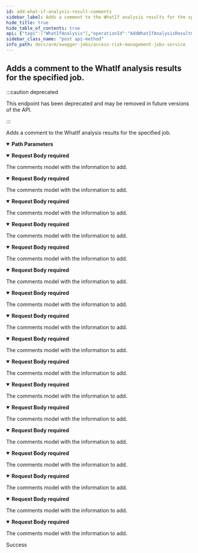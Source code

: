 ```yaml
---
id: add-what-if-analysis-result-comments
sidebar_label: Adds a comment to the WhatIf analysis results for the specified job.
hide_title: true
hide_table_of_contents: true
api: {"tags":["WhatIfAnalysis"],"operationId":"AddWhatIfAnalysisResultComments","parameters":[{"name":"jobId","in":"path","description":"The id of the job that produced the analysis result.","required":true,"schema":{"type":"integer","format":"int32"}}],"requestBody":{"content":{"application/json;odata.metadata=minimal;odata.streaming=true":{"schema":{"description":"Represents the model for the comments.","required":["comment"],"type":"object","properties":{"comment":{"description":"The contents of the comments.","type":"string"},"author":{"description":"The author of the comments.","type":"string"},"date":{"format":"date-time","description":"The date the comment was created.","type":"string"}}}},"application/json;odata.metadata=minimal;odata.streaming=false":{"schema":{"description":"Represents the model for the comments.","required":["comment"],"type":"object","properties":{"comment":{"description":"The contents of the comments.","type":"string"},"author":{"description":"The author of the comments.","type":"string"},"date":{"format":"date-time","description":"The date the comment was created.","type":"string"}}}},"application/json;odata.metadata=minimal":{"schema":{"description":"Represents the model for the comments.","required":["comment"],"type":"object","properties":{"comment":{"description":"The contents of the comments.","type":"string"},"author":{"description":"The author of the comments.","type":"string"},"date":{"format":"date-time","description":"The date the comment was created.","type":"string"}}}},"application/json;odata.metadata=full;odata.streaming=true":{"schema":{"description":"Represents the model for the comments.","required":["comment"],"type":"object","properties":{"comment":{"description":"The contents of the comments.","type":"string"},"author":{"description":"The author of the comments.","type":"string"},"date":{"format":"date-time","description":"The date the comment was created.","type":"string"}}}},"application/json;odata.metadata=full;odata.streaming=false":{"schema":{"description":"Represents the model for the comments.","required":["comment"],"type":"object","properties":{"comment":{"description":"The contents of the comments.","type":"string"},"author":{"description":"The author of the comments.","type":"string"},"date":{"format":"date-time","description":"The date the comment was created.","type":"string"}}}},"application/json;odata.metadata=full":{"schema":{"description":"Represents the model for the comments.","required":["comment"],"type":"object","properties":{"comment":{"description":"The contents of the comments.","type":"string"},"author":{"description":"The author of the comments.","type":"string"},"date":{"format":"date-time","description":"The date the comment was created.","type":"string"}}}},"application/json;odata.metadata=none;odata.streaming=true":{"schema":{"description":"Represents the model for the comments.","required":["comment"],"type":"object","properties":{"comment":{"description":"The contents of the comments.","type":"string"},"author":{"description":"The author of the comments.","type":"string"},"date":{"format":"date-time","description":"The date the comment was created.","type":"string"}}}},"application/json;odata.metadata=none;odata.streaming=false":{"schema":{"description":"Represents the model for the comments.","required":["comment"],"type":"object","properties":{"comment":{"description":"The contents of the comments.","type":"string"},"author":{"description":"The author of the comments.","type":"string"},"date":{"format":"date-time","description":"The date the comment was created.","type":"string"}}}},"application/json;odata.metadata=none":{"schema":{"description":"Represents the model for the comments.","required":["comment"],"type":"object","properties":{"comment":{"description":"The contents of the comments.","type":"string"},"author":{"description":"The author of the comments.","type":"string"},"date":{"format":"date-time","description":"The date the comment was created.","type":"string"}}}},"application/json;odata.streaming=true":{"schema":{"description":"Represents the model for the comments.","required":["comment"],"type":"object","properties":{"comment":{"description":"The contents of the comments.","type":"string"},"author":{"description":"The author of the comments.","type":"string"},"date":{"format":"date-time","description":"The date the comment was created.","type":"string"}}}},"application/json;odata.streaming=false":{"schema":{"description":"Represents the model for the comments.","required":["comment"],"type":"object","properties":{"comment":{"description":"The contents of the comments.","type":"string"},"author":{"description":"The author of the comments.","type":"string"},"date":{"format":"date-time","description":"The date the comment was created.","type":"string"}}}},"application/json":{"schema":{"description":"Represents the model for the comments.","required":["comment"],"type":"object","properties":{"comment":{"description":"The contents of the comments.","type":"string"},"author":{"description":"The author of the comments.","type":"string"},"date":{"format":"date-time","description":"The date the comment was created.","type":"string"}}}},"application/xml":{"schema":{"description":"Represents the model for the comments.","required":["comment"],"type":"object","properties":{"comment":{"description":"The contents of the comments.","type":"string"},"author":{"description":"The author of the comments.","type":"string"},"date":{"format":"date-time","description":"The date the comment was created.","type":"string"}}}},"application/prs.odatatestxx-odata":{"schema":{"description":"Represents the model for the comments.","required":["comment"],"type":"object","properties":{"comment":{"description":"The contents of the comments.","type":"string"},"author":{"description":"The author of the comments.","type":"string"},"date":{"format":"date-time","description":"The date the comment was created.","type":"string"}}}},"application/json-patch+json":{"schema":{"description":"Represents the model for the comments.","required":["comment"],"type":"object","properties":{"comment":{"description":"The contents of the comments.","type":"string"},"author":{"description":"The author of the comments.","type":"string"},"date":{"format":"date-time","description":"The date the comment was created.","type":"string"}}}},"text/json":{"schema":{"description":"Represents the model for the comments.","required":["comment"],"type":"object","properties":{"comment":{"description":"The contents of the comments.","type":"string"},"author":{"description":"The author of the comments.","type":"string"},"date":{"format":"date-time","description":"The date the comment was created.","type":"string"}}}},"application/*+json":{"schema":{"description":"Represents the model for the comments.","required":["comment"],"type":"object","properties":{"comment":{"description":"The contents of the comments.","type":"string"},"author":{"description":"The author of the comments.","type":"string"},"date":{"format":"date-time","description":"The date the comment was created.","type":"string"}}}}},"description":"The comments model with the information to add.","required":true},"responses":{"200":{"description":"Success"}},"deprecated":true,"description":"Adds a comment to the WhatIf analysis results for the specified job.","method":"post","path":"/api/whatif/results/{jobId}/comments","jsonRequestBodyExample":{"comment":"string","author":"string","date":"2022-08-23"},"info":{"version":"1.0","title":"Access Risk Management Jobs Service"},"postman":{"name":"Adds a comment to the WhatIf analysis results for the specified job.","description":{"type":"text/plain"},"url":{"path":["api","whatif","results",":jobId","comments"],"host":["{{baseUrl}}"],"query":[],"variable":[{"disabled":false,"description":{"content":"(Required) The id of the job that produced the analysis result.","type":"text/plain"},"type":"any","value":"","key":"jobId"}]},"header":[{"key":"Content-Type","value":"application/json"}],"method":"POST","body":{"mode":"raw","raw":"\"\"","options":{"raw":{"language":"json"}}}}}
sidebar_class_name: "post api-method"
info_path: docs/arm/swagger-jobs/access-risk-management-jobs-service
---
```



## Adds a comment to the WhatIf analysis results for the specified job.

:::caution deprecated

This endpoint has been deprecated and may be removed in future versions of the API.

:::

Adds a comment to the WhatIf analysis results for the specified job.

<details style={{"marginBottom":"1rem"}} data-collapsed={false} open={true}><summary style={{}}><strong>Path Parameters</strong></summary><div><ul><ParamsItem className={"paramsItem"} param={{"name":"jobId","in":"path","description":"The id of the job that produced the analysis result.","required":true,"schema":{"type":"integer","format":"int32"}}}></ParamsItem></ul></div></details><MimeTabs groupId={"mime-type"}><TabItem label={"application/json;odata.metadata=minimal;odata.streaming=true"} value={"application/json;odata.metadata=minimal;odata.streaming=true"}><details style={{}} data-collapsed={false} open={true}><summary style={{"textAlign":"left"}}><strong>Request Body</strong><strong style={{"fontSize":"var(--ifm-code-font-size)","color":"var(--openapi-required)"}}> required</strong></summary><div style={{"textAlign":"left","marginLeft":"1rem"}}><div style={{"marginTop":"1rem","marginBottom":"1rem"}}>

The comments model with the information to add.

</div></div><ul style={{"marginLeft":"1rem"}}><SchemaItem collapsible={false} name={"comment"} required={true} schemaDescription={"The contents of the comments."} schemaName={"string"} qualifierMessage={undefined} defaultValue={undefined}></SchemaItem><SchemaItem collapsible={false} name={"author"} required={false} schemaDescription={"The author of the comments."} schemaName={"string"} qualifierMessage={undefined} defaultValue={undefined}></SchemaItem><SchemaItem collapsible={false} name={"date"} required={false} schemaDescription={"The date the comment was created."} schemaName={"date-time"} qualifierMessage={undefined} defaultValue={undefined}></SchemaItem></ul></details></TabItem><TabItem label={"application/json;odata.metadata=minimal;odata.streaming=false"} value={"application/json;odata.metadata=minimal;odata.streaming=false"}><details style={{}} data-collapsed={false} open={true}><summary style={{"textAlign":"left"}}><strong>Request Body</strong><strong style={{"fontSize":"var(--ifm-code-font-size)","color":"var(--openapi-required)"}}> required</strong></summary><div style={{"textAlign":"left","marginLeft":"1rem"}}><div style={{"marginTop":"1rem","marginBottom":"1rem"}}>

The comments model with the information to add.

</div></div><ul style={{"marginLeft":"1rem"}}><SchemaItem collapsible={false} name={"comment"} required={true} schemaDescription={"The contents of the comments."} schemaName={"string"} qualifierMessage={undefined} defaultValue={undefined}></SchemaItem><SchemaItem collapsible={false} name={"author"} required={false} schemaDescription={"The author of the comments."} schemaName={"string"} qualifierMessage={undefined} defaultValue={undefined}></SchemaItem><SchemaItem collapsible={false} name={"date"} required={false} schemaDescription={"The date the comment was created."} schemaName={"date-time"} qualifierMessage={undefined} defaultValue={undefined}></SchemaItem></ul></details></TabItem><TabItem label={"application/json;odata.metadata=minimal"} value={"application/json;odata.metadata=minimal"}><details style={{}} data-collapsed={false} open={true}><summary style={{"textAlign":"left"}}><strong>Request Body</strong><strong style={{"fontSize":"var(--ifm-code-font-size)","color":"var(--openapi-required)"}}> required</strong></summary><div style={{"textAlign":"left","marginLeft":"1rem"}}><div style={{"marginTop":"1rem","marginBottom":"1rem"}}>

The comments model with the information to add.

</div></div><ul style={{"marginLeft":"1rem"}}><SchemaItem collapsible={false} name={"comment"} required={true} schemaDescription={"The contents of the comments."} schemaName={"string"} qualifierMessage={undefined} defaultValue={undefined}></SchemaItem><SchemaItem collapsible={false} name={"author"} required={false} schemaDescription={"The author of the comments."} schemaName={"string"} qualifierMessage={undefined} defaultValue={undefined}></SchemaItem><SchemaItem collapsible={false} name={"date"} required={false} schemaDescription={"The date the comment was created."} schemaName={"date-time"} qualifierMessage={undefined} defaultValue={undefined}></SchemaItem></ul></details></TabItem><TabItem label={"application/json;odata.metadata=full;odata.streaming=true"} value={"application/json;odata.metadata=full;odata.streaming=true"}><details style={{}} data-collapsed={false} open={true}><summary style={{"textAlign":"left"}}><strong>Request Body</strong><strong style={{"fontSize":"var(--ifm-code-font-size)","color":"var(--openapi-required)"}}> required</strong></summary><div style={{"textAlign":"left","marginLeft":"1rem"}}><div style={{"marginTop":"1rem","marginBottom":"1rem"}}>

The comments model with the information to add.

</div></div><ul style={{"marginLeft":"1rem"}}><SchemaItem collapsible={false} name={"comment"} required={true} schemaDescription={"The contents of the comments."} schemaName={"string"} qualifierMessage={undefined} defaultValue={undefined}></SchemaItem><SchemaItem collapsible={false} name={"author"} required={false} schemaDescription={"The author of the comments."} schemaName={"string"} qualifierMessage={undefined} defaultValue={undefined}></SchemaItem><SchemaItem collapsible={false} name={"date"} required={false} schemaDescription={"The date the comment was created."} schemaName={"date-time"} qualifierMessage={undefined} defaultValue={undefined}></SchemaItem></ul></details></TabItem><TabItem label={"application/json;odata.metadata=full;odata.streaming=false"} value={"application/json;odata.metadata=full;odata.streaming=false"}><details style={{}} data-collapsed={false} open={true}><summary style={{"textAlign":"left"}}><strong>Request Body</strong><strong style={{"fontSize":"var(--ifm-code-font-size)","color":"var(--openapi-required)"}}> required</strong></summary><div style={{"textAlign":"left","marginLeft":"1rem"}}><div style={{"marginTop":"1rem","marginBottom":"1rem"}}>

The comments model with the information to add.

</div></div><ul style={{"marginLeft":"1rem"}}><SchemaItem collapsible={false} name={"comment"} required={true} schemaDescription={"The contents of the comments."} schemaName={"string"} qualifierMessage={undefined} defaultValue={undefined}></SchemaItem><SchemaItem collapsible={false} name={"author"} required={false} schemaDescription={"The author of the comments."} schemaName={"string"} qualifierMessage={undefined} defaultValue={undefined}></SchemaItem><SchemaItem collapsible={false} name={"date"} required={false} schemaDescription={"The date the comment was created."} schemaName={"date-time"} qualifierMessage={undefined} defaultValue={undefined}></SchemaItem></ul></details></TabItem><TabItem label={"application/json;odata.metadata=full"} value={"application/json;odata.metadata=full"}><details style={{}} data-collapsed={false} open={true}><summary style={{"textAlign":"left"}}><strong>Request Body</strong><strong style={{"fontSize":"var(--ifm-code-font-size)","color":"var(--openapi-required)"}}> required</strong></summary><div style={{"textAlign":"left","marginLeft":"1rem"}}><div style={{"marginTop":"1rem","marginBottom":"1rem"}}>

The comments model with the information to add.

</div></div><ul style={{"marginLeft":"1rem"}}><SchemaItem collapsible={false} name={"comment"} required={true} schemaDescription={"The contents of the comments."} schemaName={"string"} qualifierMessage={undefined} defaultValue={undefined}></SchemaItem><SchemaItem collapsible={false} name={"author"} required={false} schemaDescription={"The author of the comments."} schemaName={"string"} qualifierMessage={undefined} defaultValue={undefined}></SchemaItem><SchemaItem collapsible={false} name={"date"} required={false} schemaDescription={"The date the comment was created."} schemaName={"date-time"} qualifierMessage={undefined} defaultValue={undefined}></SchemaItem></ul></details></TabItem><TabItem label={"application/json;odata.metadata=none;odata.streaming=true"} value={"application/json;odata.metadata=none;odata.streaming=true"}><details style={{}} data-collapsed={false} open={true}><summary style={{"textAlign":"left"}}><strong>Request Body</strong><strong style={{"fontSize":"var(--ifm-code-font-size)","color":"var(--openapi-required)"}}> required</strong></summary><div style={{"textAlign":"left","marginLeft":"1rem"}}><div style={{"marginTop":"1rem","marginBottom":"1rem"}}>

The comments model with the information to add.

</div></div><ul style={{"marginLeft":"1rem"}}><SchemaItem collapsible={false} name={"comment"} required={true} schemaDescription={"The contents of the comments."} schemaName={"string"} qualifierMessage={undefined} defaultValue={undefined}></SchemaItem><SchemaItem collapsible={false} name={"author"} required={false} schemaDescription={"The author of the comments."} schemaName={"string"} qualifierMessage={undefined} defaultValue={undefined}></SchemaItem><SchemaItem collapsible={false} name={"date"} required={false} schemaDescription={"The date the comment was created."} schemaName={"date-time"} qualifierMessage={undefined} defaultValue={undefined}></SchemaItem></ul></details></TabItem><TabItem label={"application/json;odata.metadata=none;odata.streaming=false"} value={"application/json;odata.metadata=none;odata.streaming=false"}><details style={{}} data-collapsed={false} open={true}><summary style={{"textAlign":"left"}}><strong>Request Body</strong><strong style={{"fontSize":"var(--ifm-code-font-size)","color":"var(--openapi-required)"}}> required</strong></summary><div style={{"textAlign":"left","marginLeft":"1rem"}}><div style={{"marginTop":"1rem","marginBottom":"1rem"}}>

The comments model with the information to add.

</div></div><ul style={{"marginLeft":"1rem"}}><SchemaItem collapsible={false} name={"comment"} required={true} schemaDescription={"The contents of the comments."} schemaName={"string"} qualifierMessage={undefined} defaultValue={undefined}></SchemaItem><SchemaItem collapsible={false} name={"author"} required={false} schemaDescription={"The author of the comments."} schemaName={"string"} qualifierMessage={undefined} defaultValue={undefined}></SchemaItem><SchemaItem collapsible={false} name={"date"} required={false} schemaDescription={"The date the comment was created."} schemaName={"date-time"} qualifierMessage={undefined} defaultValue={undefined}></SchemaItem></ul></details></TabItem><TabItem label={"application/json;odata.metadata=none"} value={"application/json;odata.metadata=none"}><details style={{}} data-collapsed={false} open={true}><summary style={{"textAlign":"left"}}><strong>Request Body</strong><strong style={{"fontSize":"var(--ifm-code-font-size)","color":"var(--openapi-required)"}}> required</strong></summary><div style={{"textAlign":"left","marginLeft":"1rem"}}><div style={{"marginTop":"1rem","marginBottom":"1rem"}}>

The comments model with the information to add.

</div></div><ul style={{"marginLeft":"1rem"}}><SchemaItem collapsible={false} name={"comment"} required={true} schemaDescription={"The contents of the comments."} schemaName={"string"} qualifierMessage={undefined} defaultValue={undefined}></SchemaItem><SchemaItem collapsible={false} name={"author"} required={false} schemaDescription={"The author of the comments."} schemaName={"string"} qualifierMessage={undefined} defaultValue={undefined}></SchemaItem><SchemaItem collapsible={false} name={"date"} required={false} schemaDescription={"The date the comment was created."} schemaName={"date-time"} qualifierMessage={undefined} defaultValue={undefined}></SchemaItem></ul></details></TabItem><TabItem label={"application/json;odata.streaming=true"} value={"application/json;odata.streaming=true"}><details style={{}} data-collapsed={false} open={true}><summary style={{"textAlign":"left"}}><strong>Request Body</strong><strong style={{"fontSize":"var(--ifm-code-font-size)","color":"var(--openapi-required)"}}> required</strong></summary><div style={{"textAlign":"left","marginLeft":"1rem"}}><div style={{"marginTop":"1rem","marginBottom":"1rem"}}>

The comments model with the information to add.

</div></div><ul style={{"marginLeft":"1rem"}}><SchemaItem collapsible={false} name={"comment"} required={true} schemaDescription={"The contents of the comments."} schemaName={"string"} qualifierMessage={undefined} defaultValue={undefined}></SchemaItem><SchemaItem collapsible={false} name={"author"} required={false} schemaDescription={"The author of the comments."} schemaName={"string"} qualifierMessage={undefined} defaultValue={undefined}></SchemaItem><SchemaItem collapsible={false} name={"date"} required={false} schemaDescription={"The date the comment was created."} schemaName={"date-time"} qualifierMessage={undefined} defaultValue={undefined}></SchemaItem></ul></details></TabItem><TabItem label={"application/json;odata.streaming=false"} value={"application/json;odata.streaming=false"}><details style={{}} data-collapsed={false} open={true}><summary style={{"textAlign":"left"}}><strong>Request Body</strong><strong style={{"fontSize":"var(--ifm-code-font-size)","color":"var(--openapi-required)"}}> required</strong></summary><div style={{"textAlign":"left","marginLeft":"1rem"}}><div style={{"marginTop":"1rem","marginBottom":"1rem"}}>

The comments model with the information to add.

</div></div><ul style={{"marginLeft":"1rem"}}><SchemaItem collapsible={false} name={"comment"} required={true} schemaDescription={"The contents of the comments."} schemaName={"string"} qualifierMessage={undefined} defaultValue={undefined}></SchemaItem><SchemaItem collapsible={false} name={"author"} required={false} schemaDescription={"The author of the comments."} schemaName={"string"} qualifierMessage={undefined} defaultValue={undefined}></SchemaItem><SchemaItem collapsible={false} name={"date"} required={false} schemaDescription={"The date the comment was created."} schemaName={"date-time"} qualifierMessage={undefined} defaultValue={undefined}></SchemaItem></ul></details></TabItem><TabItem label={"application/json"} value={"application/json"}><details style={{}} data-collapsed={false} open={true}><summary style={{"textAlign":"left"}}><strong>Request Body</strong><strong style={{"fontSize":"var(--ifm-code-font-size)","color":"var(--openapi-required)"}}> required</strong></summary><div style={{"textAlign":"left","marginLeft":"1rem"}}><div style={{"marginTop":"1rem","marginBottom":"1rem"}}>

The comments model with the information to add.

</div></div><ul style={{"marginLeft":"1rem"}}><SchemaItem collapsible={false} name={"comment"} required={true} schemaDescription={"The contents of the comments."} schemaName={"string"} qualifierMessage={undefined} defaultValue={undefined}></SchemaItem><SchemaItem collapsible={false} name={"author"} required={false} schemaDescription={"The author of the comments."} schemaName={"string"} qualifierMessage={undefined} defaultValue={undefined}></SchemaItem><SchemaItem collapsible={false} name={"date"} required={false} schemaDescription={"The date the comment was created."} schemaName={"date-time"} qualifierMessage={undefined} defaultValue={undefined}></SchemaItem></ul></details></TabItem><TabItem label={"application/xml"} value={"application/xml"}><details style={{}} data-collapsed={false} open={true}><summary style={{"textAlign":"left"}}><strong>Request Body</strong><strong style={{"fontSize":"var(--ifm-code-font-size)","color":"var(--openapi-required)"}}> required</strong></summary><div style={{"textAlign":"left","marginLeft":"1rem"}}><div style={{"marginTop":"1rem","marginBottom":"1rem"}}>

The comments model with the information to add.

</div></div><ul style={{"marginLeft":"1rem"}}><SchemaItem collapsible={false} name={"comment"} required={true} schemaDescription={"The contents of the comments."} schemaName={"string"} qualifierMessage={undefined} defaultValue={undefined}></SchemaItem><SchemaItem collapsible={false} name={"author"} required={false} schemaDescription={"The author of the comments."} schemaName={"string"} qualifierMessage={undefined} defaultValue={undefined}></SchemaItem><SchemaItem collapsible={false} name={"date"} required={false} schemaDescription={"The date the comment was created."} schemaName={"date-time"} qualifierMessage={undefined} defaultValue={undefined}></SchemaItem></ul></details></TabItem><TabItem label={"application/prs.odatatestxx-odata"} value={"application/prs.odatatestxx-odata"}><details style={{}} data-collapsed={false} open={true}><summary style={{"textAlign":"left"}}><strong>Request Body</strong><strong style={{"fontSize":"var(--ifm-code-font-size)","color":"var(--openapi-required)"}}> required</strong></summary><div style={{"textAlign":"left","marginLeft":"1rem"}}><div style={{"marginTop":"1rem","marginBottom":"1rem"}}>

The comments model with the information to add.

</div></div><ul style={{"marginLeft":"1rem"}}><SchemaItem collapsible={false} name={"comment"} required={true} schemaDescription={"The contents of the comments."} schemaName={"string"} qualifierMessage={undefined} defaultValue={undefined}></SchemaItem><SchemaItem collapsible={false} name={"author"} required={false} schemaDescription={"The author of the comments."} schemaName={"string"} qualifierMessage={undefined} defaultValue={undefined}></SchemaItem><SchemaItem collapsible={false} name={"date"} required={false} schemaDescription={"The date the comment was created."} schemaName={"date-time"} qualifierMessage={undefined} defaultValue={undefined}></SchemaItem></ul></details></TabItem><TabItem label={"application/json-patch+json"} value={"application/json-patch+json"}><details style={{}} data-collapsed={false} open={true}><summary style={{"textAlign":"left"}}><strong>Request Body</strong><strong style={{"fontSize":"var(--ifm-code-font-size)","color":"var(--openapi-required)"}}> required</strong></summary><div style={{"textAlign":"left","marginLeft":"1rem"}}><div style={{"marginTop":"1rem","marginBottom":"1rem"}}>

The comments model with the information to add.

</div></div><ul style={{"marginLeft":"1rem"}}><SchemaItem collapsible={false} name={"comment"} required={true} schemaDescription={"The contents of the comments."} schemaName={"string"} qualifierMessage={undefined} defaultValue={undefined}></SchemaItem><SchemaItem collapsible={false} name={"author"} required={false} schemaDescription={"The author of the comments."} schemaName={"string"} qualifierMessage={undefined} defaultValue={undefined}></SchemaItem><SchemaItem collapsible={false} name={"date"} required={false} schemaDescription={"The date the comment was created."} schemaName={"date-time"} qualifierMessage={undefined} defaultValue={undefined}></SchemaItem></ul></details></TabItem><TabItem label={"text/json"} value={"text/json"}><details style={{}} data-collapsed={false} open={true}><summary style={{"textAlign":"left"}}><strong>Request Body</strong><strong style={{"fontSize":"var(--ifm-code-font-size)","color":"var(--openapi-required)"}}> required</strong></summary><div style={{"textAlign":"left","marginLeft":"1rem"}}><div style={{"marginTop":"1rem","marginBottom":"1rem"}}>

The comments model with the information to add.

</div></div><ul style={{"marginLeft":"1rem"}}><SchemaItem collapsible={false} name={"comment"} required={true} schemaDescription={"The contents of the comments."} schemaName={"string"} qualifierMessage={undefined} defaultValue={undefined}></SchemaItem><SchemaItem collapsible={false} name={"author"} required={false} schemaDescription={"The author of the comments."} schemaName={"string"} qualifierMessage={undefined} defaultValue={undefined}></SchemaItem><SchemaItem collapsible={false} name={"date"} required={false} schemaDescription={"The date the comment was created."} schemaName={"date-time"} qualifierMessage={undefined} defaultValue={undefined}></SchemaItem></ul></details></TabItem><TabItem label={"application/*+json"} value={"application/*+json"}><details style={{}} data-collapsed={false} open={true}><summary style={{"textAlign":"left"}}><strong>Request Body</strong><strong style={{"fontSize":"var(--ifm-code-font-size)","color":"var(--openapi-required)"}}> required</strong></summary><div style={{"textAlign":"left","marginLeft":"1rem"}}><div style={{"marginTop":"1rem","marginBottom":"1rem"}}>

The comments model with the information to add.

</div></div><ul style={{"marginLeft":"1rem"}}><SchemaItem collapsible={false} name={"comment"} required={true} schemaDescription={"The contents of the comments."} schemaName={"string"} qualifierMessage={undefined} defaultValue={undefined}></SchemaItem><SchemaItem collapsible={false} name={"author"} required={false} schemaDescription={"The author of the comments."} schemaName={"string"} qualifierMessage={undefined} defaultValue={undefined}></SchemaItem><SchemaItem collapsible={false} name={"date"} required={false} schemaDescription={"The date the comment was created."} schemaName={"date-time"} qualifierMessage={undefined} defaultValue={undefined}></SchemaItem></ul></details></TabItem></MimeTabs><div><ApiTabs><TabItem label={"200"} value={"200"}><div>

Success

</div><div></div></TabItem></ApiTabs></div>
      